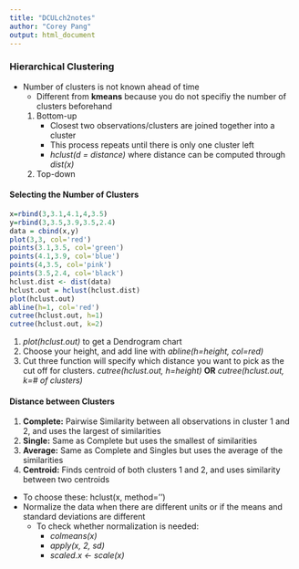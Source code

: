 ```yaml
---
title: "DCULch2notes"
author: "Corey Pang"
output: html_document
---
```

### Hierarchical Clustering
* Number of clusters is not known ahead of time
    * Different from __kmeans__ because you do not specifiy the number of clusters beforehand
    1. Bottom-up
        * Closest two observations/clusters are joined together into a cluster
        * This process repeats until there is only one cluster left
        * _hclust(d = distance)_ where distance can be computed through _dist(x)_
    2. Top-down
    
#### Selecting the Number of Clusters 

```r
x=rbind(3,3.1,4.1,4,3.5)
y=rbind(3,3.5,3.9,3.5,2.4)
data = cbind(x,y)
plot(3,3, col='red')
points(3.1,3.5, col='green')
points(4.1,3.9, col='blue')
points(4,3.5, col='pink')
points(3.5,2.4, col='black')
hclust.dist <- dist(data)
hclust.out = hclust(hclust.dist)
plot(hclust.out)
abline(h=1, col='red')
cutree(hclust.out, h=1)
cutree(hclust.out, k=2)
```
1. _plot(hclust.out)_ to get a Dendrogram chart
2. Choose your height, and add line with _abline(h=height, col=red)_
3. Cut three function will specify which distance you want to pick as the cut off for clusters. _cutree(hclust.out, h=height)_ __OR__ _cutree(hclust.out, k=# of clusters)_

#### Distance between Clusters
1. __Complete:__ Pairwise Similarity between all observations in cluster 1 and 2, and uses the largest of similarities
2. __Single:__ Same as Complete but uses the smallest of similarities
3. __Average:__ Same as Complete and Singles but uses the average of the similarities
4. __Centroid:__ Finds centroid of both clusters 1 and 2, and uses similarity between two centroids
* To choose these: hclust(x, method='')
* Normalize the data when there are different units or if the means and standard deviations are different
    * To check whether normalization is needed: 
        * _colmeans(x)_
        * _apply(x, 2, sd)_
        * _scaled.x <- scale(x)_
        
